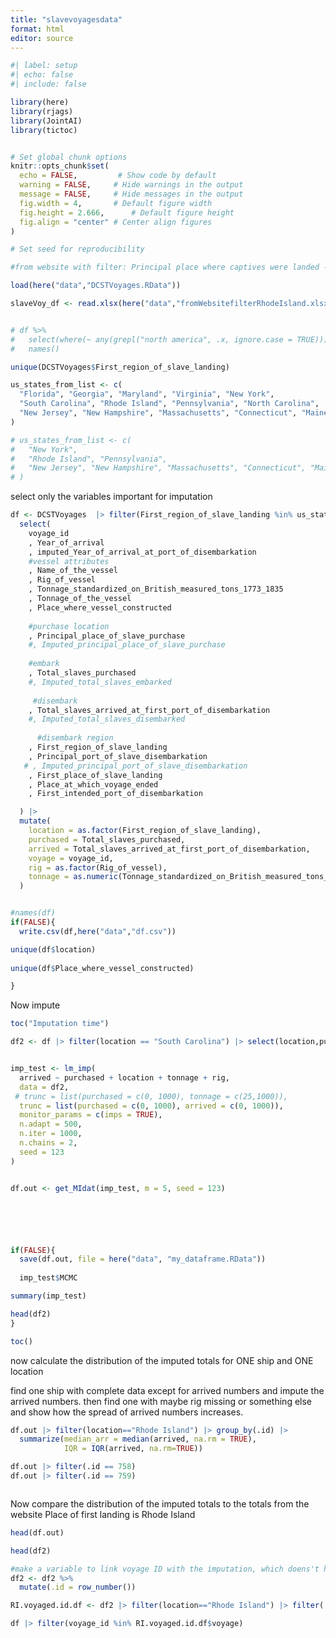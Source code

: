 ```yaml
---
title: "slavevoyagesdata"
format: html
editor: source
---
```


```r
#| label: setup
#| echo: false
#| include: false

library(here)
library(rjags)
library(JointAI)
library(tictoc)


# Set global chunk options
knitr::opts_chunk$set(
  echo = FALSE,         # Show code by default
  warning = FALSE,     # Hide warnings in the output
  message = FALSE,     # Hide messages in the output
  fig.width = 4,       # Default figure width
  fig.height = 2.666,      # Default figure height
  fig.align = "center" # Center align figures
)

# Set seed for reproducibility
```

```r
#from website with filter: Principal place where captives were landed -> Rhode Island

load(here("data","DCSTVoyages.RData"))

slaveVoy_df <- read.xlsx(here("data","fromWebsitefilterRhodeIsland.xlsx"))


# df %>%
#   select(where(~ any(grepl("north america", .x, ignore.case = TRUE)))) %>%
#   names()

unique(DCSTVoyages$First_region_of_slave_landing)

us_states_from_list <- c(
  "Florida", "Georgia", "Maryland", "Virginia", "New York",
  "South Carolina", "Rhode Island", "Pennsylvania", "North Carolina",
  "New Jersey", "New Hampshire", "Massachusetts", "Connecticut", "Maine"
)

# us_states_from_list <- c(
#   "New York",
#   "Rhode Island", "Pennsylvania",
#   "New Jersey", "New Hampshire", "Massachusetts", "Connecticut", "Maine"
# )

```

select only the variables important for imputation

```r

df <- DCSTVoyages  |> filter(First_region_of_slave_landing %in% us_states_from_list) |>
  select(
    voyage_id
    , Year_of_arrival
    , imputed_Year_of_arrival_at_port_of_disembarkation
    #vessel attributes
    , Name_of_the_vessel
    , Rig_of_vessel
    , Tonnage_standardized_on_British_measured_tons_1773_1835
    , Tonnage_of_the_vessel
    , Place_where_vessel_constructed
    
    #purchase location
    , Principal_place_of_slave_purchase
    #, Imputed_principal_place_of_slave_purchase
    
    #embark
    , Total_slaves_purchased
    #, Imputed_total_slaves_embarked
    
     #disembark
    , Total_slaves_arrived_at_first_port_of_disembarkation
    #, Imputed_total_slaves_disembarked
    
      #disembark region
    , First_region_of_slave_landing
    , Principal_port_of_slave_disembarkation
   # , Imputed_principal_port_of_slave_disembarkation
    , First_place_of_slave_landing
    , Place_at_which_voyage_ended
    , First_intended_port_of_disembarkation

  ) |>
  mutate(
    location = as.factor(First_region_of_slave_landing),
    purchased = Total_slaves_purchased,
    arrived = Total_slaves_arrived_at_first_port_of_disembarkation,
    voyage = voyage_id,
    rig = as.factor(Rig_of_vessel),
    tonnage = as.numeric(Tonnage_standardized_on_British_measured_tons_1773_1835)
  ) 


#names(df)
if(FALSE){
  write.csv(df,here("data","df.csv"))

unique(df$location)
    
unique(df$Place_where_vessel_constructed)

}

```

Now impute

```r

toc("Imputation time")

df2 <- df |> filter(location == "South Carolina") |> select(location,purchased,arrived,voyage,tonnage,rig)


imp_test <- lm_imp(
  arrived ~ purchased + location + tonnage + rig,
  data = df2,
 # trunc = list(purchased = c(0, 1000), tonnage = c(25,1000)),
  trunc = list(purchased = c(0, 1000), arrived = c(0, 1000)),
  monitor_params = c(imps = TRUE),
  n.adapt = 500,
  n.iter = 1000,
  n.chains = 2,
  seed = 123
)


df.out <- get_MIdat(imp_test, m = 5, seed = 123)






if(FALSE){
  save(df.out, file = here("data", "my_dataframe.RData"))
  
  imp_test$MCMC

summary(imp_test)

head(df2)
}

toc()

```

now calculate the distribution of the imputed totals for ONE ship and ONE location

find one ship with complete data except for arrived numbers and impute the arrived numbers. 
then find one with maybe rig missing or something else and show how the spread of arrived numbers increases.


```r

df.out |> filter(location=="Rhode Island") |> group_by(.id) |> 
  summarize(median_arr = median(arrived, na.rm = TRUE),
            IQR = IQR(arrived, na.rm=TRUE))

df.out |> filter(.id == 758)
df.out |> filter(.id == 759)



```

Now compare the distribution of the imputed totals to the totals from the website
Place of first landing is Rhode Island

```r

head(df.out)

head(df2)

#make a variable to link voyage ID with the imputation, which doens't have them
df2 <- df2 %>% 
  mutate(.id = row_number())

RI.voyaged.id.df <- df2 |> filter(location=="Rhode Island") |> filter(.id %in% df.out$.id) |> select(voyage) |> unique()

df |> filter(voyage_id %in% RI.voyaged.id.df$voyage)

```


